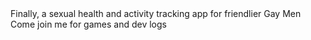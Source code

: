 <ProjectCard title="Bigger Blacker Book" link="https://www.bbbook.app/" bg="linear-gradient(to right, #D4145A 0%, #FBB03B 100%)">
Finally, a sexual health and activity tracking app for friendlier Gay Men
</ProjectCard>

<ProjectCard title="Twitch" link="https://www.twitch.tv/dax911" bg="linear-gradient(to right, #b9a3e3 0%, #6441A5 100%)">
Come join me for games and dev logs 
</ProjectCard>